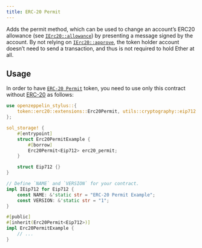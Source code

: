 ```yaml
---
title: ERC-20 Permit
---
```


Adds the permit method, which can be used to change an account’s ERC20 allowance (see [`IErc20::allowance`](https://docs.rs/openzeppelin-stylus/0.1.0/openzeppelin_stylus/token/erc20/trait.IErc20.html#tymethod.allowance)) by presenting a message signed by the account. By not relying on [`IErc20::approve`](https://docs.rs/openzeppelin-stylus/0.1.0/openzeppelin_stylus/token/erc20/trait.IErc20.html#tymethod.approve), the token holder account doesn’t need to send a transaction, and thus is not required to hold Ether at all.

## Usage

In order to have [`ERC-20 Permit`](https://docs.rs/openzeppelin-stylus/0.1.0/openzeppelin_stylus/token/erc20/extensions/permit/index.html) token, you need to use only this contract without [ERC-20](erc20.mdx) as follows:

```rust
use openzeppelin_stylus::{
    token::erc20::extensions::Erc20Permit, utils::cryptography::eip712::IEip712,
};

sol_storage! {
    #[entrypoint]
    struct Erc20PermitExample {
        #[borrow]
        Erc20Permit<Eip712> erc20_permit;
    }

    struct Eip712 {}
}

// Define `NAME` and `VERSION` for your contract.
impl IEip712 for Eip712 {
    const NAME: &'static str = "ERC-20 Permit Example";
    const VERSION: &'static str = "1";
}

#[public]
#[inherit(Erc20Permit<Eip712>)]
impl Erc20PermitExample {
    // ...
}
```
